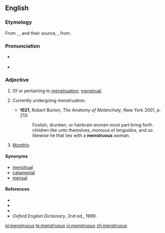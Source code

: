 ==English==

===Etymology===
From {{etyl|xno|en}} {{term|menstruus|lang=fro}}, {{etyl|frm|en}} {{term|menstrueus|lang=frm}}, and their source, {{etyl|LL.|en}} {{term|menstruosus||menstruating}}, from {{etyl|la|en}} {{term|menstruum|mēnstruum|lang=la}}.

===Pronunciation===
* {{a|UK}} {{IPA|/ˈmɛnstɹʊəs/}}
* {{a|US}} {{IPA|/ˈmɛnstɹ(əw)əs/}}

===Adjective===
{{en-adj|-}}

# Of or pertaining to [[menstruation]]; [[menstrual]].
# {{context|of a female}} Currently undergoing menstruation.
#* '''1621''', Robert Burton, ''The Anatomy of Melancholy'', New York 2001, p. 213:
#*: Foolish, drunken, or hairbrain women most part bring forth children like unto themslves, ''morosus et languidos'', and so likewise he that lies with a '''menstruous''' woman.
# {{obsolete}} [[monthly|Monthly]].

====Synonyms====
* [[menstrual]]
* [[catamenial]]
* [[mensal]]

====References====
* {{R:Webster 1828}}
* {{R:Webster 1913}}
* {{R:Dictionary.com}}
* ''Oxford English Dictionary'', 2nd ed., 1989.

[[el:menstruous]]
[[te:menstruous]]
[[vi:menstruous]]
[[zh:menstruous]]